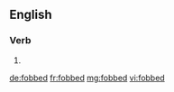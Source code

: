 ==English==

===Verb===
{{head|en|verb form}}

# {{en-past of|fob}}

[[de:fobbed]]
[[fr:fobbed]]
[[mg:fobbed]]
[[vi:fobbed]]